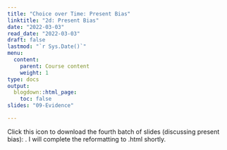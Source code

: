 ```yaml
---
title: "Choice over Time: Present Bias"
linktitle: "2d: Present Bias"
date: "2022-03-03"
read_date: "2022-03-03"
draft: false
lastmod: "`r Sys.Date()`"
menu:
  content:
    parent: Course content
    weight: 1
type: docs
output:
  blogdown::html_page:
    toc: false
slides: "09-Evidence"

---
```


Click this icon to download the fourth batch of slides (discussing present bias): [<i class="fas fa-file-download"></i>](/ps/EC404_Lecture4d.pdf). I will complete the reformatting to .html shortly.
